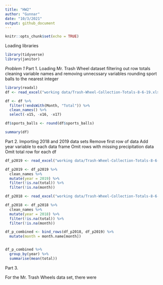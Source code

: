 ```yaml
---
title: "HW2"
author: "Gunnar"
date: "10/3/2021"
output: github_document
---
```


```r
knitr::opts_chunk$set(echo = TRUE)
```
Loading libraries
```r
library(tidyverse)
library(janitor)
```

_Problem 1_
Part 1. 
Loading Mr. Trash Wheel dataset
filtering out row totals
cleaning variable names and removing unnecssary variables
rounding sport balls to the nearest integer
```r
library(readxl)
df <- read_excel("working data/Trash-Wheel-Collection-Totals-8-6-19.xlsx", sheet = "Mr. Trash Wheel")

df <- df %>%
  filter(!endsWith(Month, "Total")) %>%
  clean_names() %>%
  select(-x15, -x16, -x17)

df$sports_balls <- round(df$sports_balls)

summary(df)
```


Part 2. 
Importing 2018 and 2019 data sets
Remove first row of data
Add year variable to each data frame
Omit rows with missing precipitation data
Omit total row for each df
```r
df_p2019 <- read_excel("working data/Trash-Wheel-Collection-Totals-8-6-19.xlsx", sheet = "2019 Precipitation", skip = 1)

df_p2019 <- df_p2019 %>%
  clean_names %>%
  mutate(year = 2019) %>%
  filter(!is.na(total)) %>%
  filter(!is.na(month))

df_p2018 <- read_excel("working data/Trash-Wheel-Collection-Totals-8-6-19.xlsx", sheet = "2018 Precipitation", skip = 1)  

df_p2018 <- df_p2018 %>%
  clean_names %>%
  mutate(year = 2018) %>%
  filter(!is.na(total)) %>%
  filter(!is.na(month))

df_p_combined <- bind_rows(df_p2018, df_p2019) %>%
  mutate(month = month.name[month])


df_p_combined %>%
  group_by(year) %>%
  summarise(mean(total))

```

Part 3. 

For the Mr. Trash Wheels data set, there were
